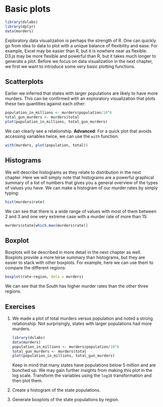 # Basic plots

```r
library(dslabs)
library(dplyr)
data(murders)
```


Exploratory data visualization is perhaps the strength of R. One can quickly go from idea to data to plot with a unique balance of flexibility and ease. For example, Excel may be easier than R, but it is nowhere near as flexible. D3.js may be more flexible and powerful than R, but it takes much longer to generate a plot. Before we focus on data visualization in the next chapter, we first we want to introduce some very basic plotting functions.

## Scatterplots

Earlier we inferred that states with larger populations are likely to have more murders. This can be confirmed with an exploratory visualization that plots these two quantities against each other:

```r
population_in_millions <- murders$population/10^6
total_gun_murders <- murders$total
plot(population_in_millions, total_gun_murders)
```

We can clearly see a relationship.
**Advanced**: For a quick plot that avoids accessing variables twice, we can use the `with` function:
```r
with(murders, plot(population, total))
```


## Histograms

We will describe histograms as they relate to distribution in the next chapter. Here we will simply note that histograms are a powerful graphical summary of a list of numbers that gives you a general overview of the types of values you have. We can make a histogram of our murder rates by simply typing:

```r
hist(murders$rate)
```
We can see that there is a wide range of values with most of them between 2 and 3 and one very extreme case with a murder rate of more than 15:

```r
murders$state[which.max(murders$rate)]
```

## Boxplot

Boxplots will be described in more detail in the next chapter as well. Boxplots provide a more terse summary than histograms, but they are easier to stack with other boxplots. For example, here we can use them to compare the different regions:

```r
boxplot(rate~region, data = murders)
```
We can see that the South has higher murder rates than the other three regions.

## Exercises {-}

1. We made a plot of total murders versus population and noted a strong relationship. Not surprisingly, states with larger populations had more murders. 

    ```r
    library(dslabs)
    data(murders)
    population_in_millions <- murders$population/10^6
    total_gun_murders <- murders$total
    plot(population_in_millions, total_gun_murders)
    ```

    Keep in mind that many states have populations below 5 million and are bunched up. We may gain further insights from making this plot in the log scale. Transform the variables using the `log10` transformation and then plot them.
    
    
2. Create a histogram of the state populations.

    
3. Generate boxplots of the state populations by region.
   
    
